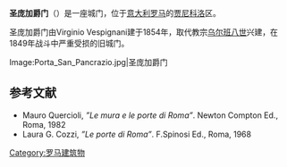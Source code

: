 '''圣庞加爵门'''（{{lang-it|Porta San Pancrazio}}）是一座城门，位于[[意大利|意大利]][[罗马|罗马]]的[[贾尼科洛山|贾尼科洛]]区。

圣庞加爵门由Virginio Vespignani建于1854年，取代教宗[[乌尔班八世|乌尔班八世]]兴建，在1849年战斗中严重受损的旧城门。

<gallery>
Image:Porta_San_Pancrazio.jpg|圣庞加爵门
</gallery>

== 参考文献 ==
* Mauro Quercioli, ''”Le mura e le porte di Roma”''. Newton Compton Ed., Roma, 1982
* Laura G. Cozzi, ''”Le porte di Roma”''. F.Spinosi Ed., Roma, 1968

[[Category:罗马建筑物|Category:罗马建筑物]]